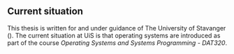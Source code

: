 ## Current situation

This thesis is written for and under guidance of The University of Stavanger (\acrshort{uis}).
The current situation at UiS is that operating systems are introduced as part of the course _Operating Systems and Systems Programming - DAT320_.
